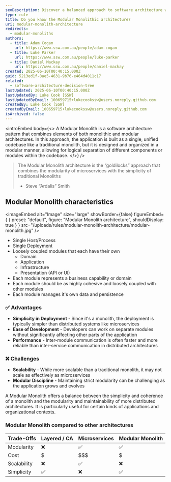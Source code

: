 ```yaml
---
seoDescription: Discover a balanced approach to software architecture with Modular Monoliths, combining simplicity and modularity for scalable and maintainable applications.
type: rule
title: Do you know the Modular Monolithic architecture?
uri: modular-monolith-architecture
redirects:
  - modular-monoliths
authors:
  - title: Adam Cogan
    url: https://www.ssw.com.au/people/adam-cogan
  - title: Luke Parker
    url: https://www.ssw.com.au/people/luke-parker
  - title: Daniel Mackay
    url: https://www.ssw.com.au/people/daniel-mackay
created: 2025-06-10T00:40:15.000Z
guid: 5213ed1f-8ae5-4631-9b76-e464d4011c17
related:
  - software-architecture-decision-tree
lastUpdated: 2025-06-10T00:40:15.000Z
lastUpdatedBy: Luke Cook [SSW]
lastUpdatedByEmail: 100659715+lukecookssw@users.noreply.github.com
createdBy: Luke Cook [SSW]
createdByEmail: 100659715+lukecookssw@users.noreply.github.com
isArchived: false
---
```


<introEmbed
  body={<>
A Modular Monolith is a software architecture pattern that combines elements of both monolithic and modular architectures. In this approach, the application is built as a single, unified codebase like a traditional monolith, but it is designed and organized in a modular manner, allowing for logical separation of different components or modules within the codebase.
  </>}
/>
> The Modular Monolith architecture is the “goldilocks” approach that combines the modularity of microservices with the simplicity of traditional Monoliths
>
> * Steve “Ardalis” Smith

## Modular Monolith characteristics


<imageEmbed
  alt="Image"
  size="large"
  showBorder={false}
  figureEmbed={ {
    preset: "default",
    figure: "Modular Monolith architecture",
    shouldDisplay: true
  } }
  src="/uploads/rules/modular-monolith-architecture/modular-monolith.jpg"
/>

* Single Host/Process
* Single Deployment
* Loosely coupled modules that each have their own
  * Domain
  * Application
  * Infrastructure
  * Presentation (API or UI)
* Each module represents a business capability or domain
* Each module should be as highly cohesive and loosely coupled with other modules
* Each module manages it's own data and persistence

### ✅ Advantages

* **Simplicity in Deployment** - Since it's a monolith, the deployment is typically simpler than distributed systems like microservices
* **Ease of Development** - Developers can work on separate modules without significantly affecting other parts of the application
* **Performance** - Inter-module communication is often faster and more reliable than inter-service communication in distributed architectures

### ❌ Challenges

* **Scalability** - While more scalable than a traditional monolith, it may not scale as effectively as microservices
* **Modular Discipline** - Maintaining strict modularity can be challenging as the application grows and evolves

A Modular Monolith offers a balance between the simplicity and coherence of a monolith and the modularity and maintainability of more distributed architectures. It is particularly useful for certain kinds of applications and organizational contexts.

### Modular Monolith compared to other architectures

| Trade-Offs  | Layered / CA | Microservices | Modular Monolith |
| ----------- | ------------ | ------------- | ---------------- |
| Modularity  | ❌           | ✅            | ✅               |
| Cost        | $            | $$$           | $                |
| Scalability | ❌           | ✅            | ❌               |
| Simplicity  | ✅           | ❌            | ✅               |
